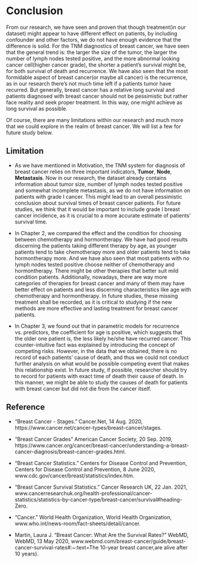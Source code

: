 # Conclusion

From our research, we have seen and proven that though treatment(in our dataset) might appear to have different effect on patients, by including confounder and other factors, we do not have enough evidence that the difference is solid. For the TNM diagnostics of breast cancer, we have seen that the general trend is: the larger the size of the tumor, the larger the number of lymph nodes tested positive, and the more abnormal looking cancer cell(higher cancer grade), the shorter a patient's survival might be, for both survival of death and recurrence. We have also seen that the most formidable aspect of breast cancer(or maybe all cancer) is the recurrence, as in our research there's not much time left if a patients tumor have recurred. But generally, breast cancer has a relative long survival and patients diagnosed with breast cancer should not be pessimistic but rather face reality and seek proper treatment. In this way, one might achieve as long survival as possible.

Of course, there are many limitations within our research and much more that we could explore in the realm of breast cancer. We will list a few for future study below. 

## Limitation

- As we have mentioned in Motivation, the TNM system for diagnosis of breast cancer relies on three important indicators, **Tumor**, **Node**, **Metastasis**. Now in our research, the dataset already contains information about tumor size, number of lymph nodes tested positive and somewhat incomplete metastasis, as we do not have information on patients with grade I cancer. This might lead to an overall pessimistic conclusion about survival times of breast cancer patients. For future studies, we think that it would be important to include grade I breast cancer incidence, as it is crucial to a more accurate estimate of patients' survival time.

- In Chapter 2, we compared the effect and the condition for choosing between chemotherapy and hormontherapy. We have had good results discerning the patients taking different therapy by age, as younger patients tend to take chemotherapy more and older patients tend to take hormontherapy more. And we have also seen that most patients with no lymph nodes tested positive choose neither of chemotherapy and hormontherapy. There might be other therapies that better suit mild condition patients. Additionally, nowadays, there are way more categories of therapies for breast cancer and many of them may have better effect on patients and less discerning characteristics like age with chemotherapy and hormontherapy. In future studies, these missing treatment shall be recorded, as it is critical to studying if the new methods are more effective and lasting treatment for breast cancer patients.

- In Chapter 3, we found out that in parametric models for recurrence vs. predictors, the coefficient for age is positive, which suggests that the older one patient is, the less likely he/she have recurred cancer. This counter-intuitive fact was explained by introducing the concept of competing risks. However, in the data that we obtained, there is no record of each patients' cause of death, and thus we could not conduct further analysis on what would be possible competing event that makes this relationship exist. In future study, if possible, researcher should try to record for patients with exact time of death their cause of death. In this manner, we might be able to study the causes of death for patients with breast cancer but did not die from the cancer itself.

## Reference

* “Breast Cancer - Stages.” Cancer.Net, 14 Aug. 2020, https://www.cancer.net/cancer-types/breast-cancer/stages.

* “Breast Cancer Grades” American Cancer Society, 20 Sep. 2019, https://www.cancer.org/cancer/breast-cancer/understanding-a-breast-cancer-diagnosis/breast-cancer-grades.html.

* “Breast Cancer Statistics.” Centers for Disease Control and Prevention, Centers for Disease Control and Prevention, 8 June 2020, www.cdc.gov/cancer/breast/statistics/index.htm.

* “Breast Cancer Survival Statistics.” Cancer Research UK, 22 Jan. 2021, www.cancerresearchuk.org/health-professional/cancer-statistics/statistics-by-cancer-type/breast-cancer/survival#heading-Zero.

* “Cancer.” World Health Organization, World Health Organization, www.who.int/news-room/fact-sheets/detail/cancer.

* Martin, Laura J. “Breast Cancer: What Are the Survival Rates?” WebMD, WebMD, 13 May 2020, www.webmd.com/breast-cancer/guide/breast-cancer-survival-rates#:~:text=The 10-year breast cancer,are alive after 10 years).